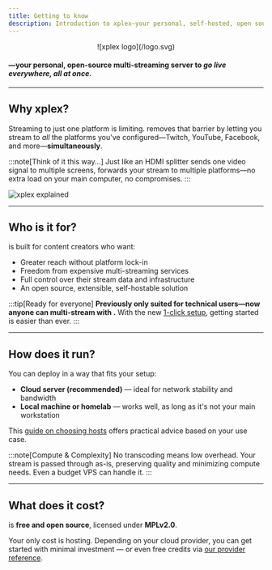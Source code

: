 ```yaml
---
title: Getting to know
description: Introduction to xplex—your personal, self-hosted, open source, multi-streaming server
---
```



<center>![xplex logo](/logo.svg)</center>

#### <Xplex />—your personal, open-source multi-streaming server to ***go live everywhere, all at once.***

---

## Why xplex?

Streaming to just one platform is limiting. <Xplex /> removes that barrier by letting you stream to *all* the platforms you've configured—Twitch, YouTube, Facebook, and more—**simultaneously**.

:::note[Think of it this way...]
Just like an HDMI splitter sends one video signal to multiple screens, <Xplex /> forwards your stream to multiple platforms—no extra load on your main computer, no compromises.
:::

![xplex explained](/xplex-xplained.excalidraw.svg)

---

## Who is it for?

<Xplex /> is built for content creators who want:

- Greater reach without platform lock-in  
- Freedom from expensive multi-streaming services  
- Full control over their stream data and infrastructure  
- An open source, extensible, self-hostable solution

:::tip[Ready for everyone]
**Previously only suited for technical users—now anyone can multi-stream with <Xplex />.** With the new [1-click setup](/setup/1-click), getting started is easier than ever.
:::

---

## How does it run?

You can deploy <Xplex /> in a way that fits your setup:

- **Cloud server (recommended)** — ideal for network stability and bandwidth  
- **Local machine or homelab** — works well, as long as it's not your main workstation  

This [guide on choosing hosts](/refs/choose/hosts) offers practical advice based on your use case.

:::note[Compute & Complexity]
No transcoding means low overhead. Your stream is passed through as-is, preserving quality and minimizing compute needs. Even a budget VPS can handle it.
:::

---

## What does it cost?

<Xplex /> is **free and open source**, licensed under **MPLv2.0**.

Your only cost is hosting. Depending on your cloud provider, you can get started with minimal investment — or even free credits via [our provider reference](/refs/choose/providers).
